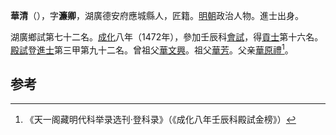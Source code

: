 '''華清'''（{{bd|1436年||？}}），字'''濂卿'''，湖廣德安府應城縣人，匠籍。[[明朝|明朝]]政治人物。進士出身。

湖廣鄉試第七十二名。[[成化|成化]]八年（1472年），參加壬辰科[[會試|會試]]，得[[貢士|貢士]]第十六名。[[殿試|殿試]]登[[進士|進士]]第三甲第九十二名。曾祖父[[華文興|華文興]]。祖父[[華芳|華芳]]。父亲[[華原禮|華原禮]]<ref>《天一阁藏明代科举录选刊·登科录》（《成化八年壬辰科殿試金榜》）</ref>。

==参考==
{{reflist}}
{{明朝人物小作品}}
{{成化八年壬辰科殿試金榜}}
